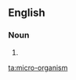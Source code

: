 ==English==

===Noun===
{{en-noun}}

# {{alternative spelling of|[[microorganism]]}}

[[ta:micro-organism]]